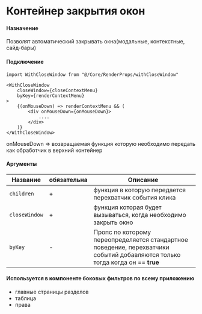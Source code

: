
# Контейнер закрытия окон
<Meta title="Core/RenderProps/withCloseWindow" />

#### Назначение

Позволят автоматический закрывать окна(модальные, контекстные, сайд-бары)

#### Подключение

```
import WithCloseWindow from "@/Core/RenderProps/withCloseWindow"

<WithCloseWindow
    closeWindow={closeContextMenu}
    byKey={renderContextMenu}
>
    {(onMouseDown) => renderContextMenu && (
        <div onMouseDown={onMouseDown}>
            ....
        </div>
    )}
</WithCloseWindow>
```

onMouseDown => возвращаемая функция которую необходимо передать как обработчик в верхний контейнер

#### Аргументы

| Название | обязательна | Описание |
|---|---|---|
| `children` | + | функция в которую передается перехватчик события клика |
| `closeWindow` | + | функция которая будет вызываться, когда необходимо закрыть окно |
| `byKey`  | - | Пропс по которому переопределяется стандартное поведение, перехватчики событий добавляются только тогда когда он == **true** |




#### Используется в компоненте боковых фильтров по всему приложению

* главные страницы разделов
* таблица
* права
